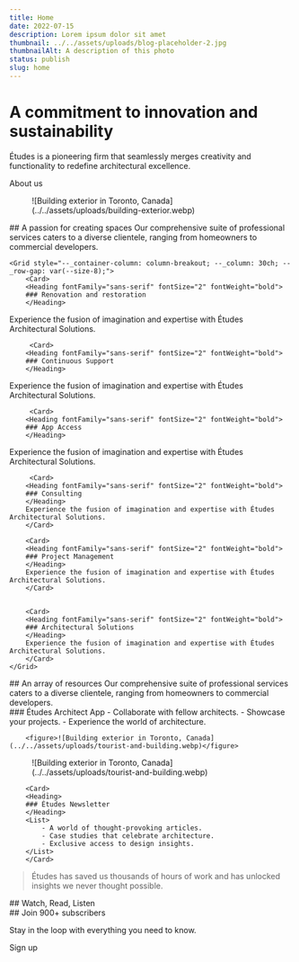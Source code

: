 ```yaml
---
title: Home
date: 2022-07-15
description: Lorem ipsum dolor sit amet
thumbnail: ../../assets/uploads/blog-placeholder-2.jpg
thumbnailAlt: A description of this photo
status: publish
slug: home
---
```



<Hero>

# A commitment to innovation and sustainability
  
Études is a pioneering firm that seamlessly merges creativity and functionality to redefine architectural excellence.

<ButtonLink variant="accent" href="/about">About us</ButtonLink>

<figure class="column-breakout">![Building exterior in Toronto, Canada](../../assets/uploads/building-exterior.webp)</figure>

</Hero>

<section class="section flow" style="--_bg: var(--surface-0); --_padding-block: var(--size-fluid-6); --_flow: var(--size-fluid-5)">

<div class="container flow text--center inline-child--auto" style="--_flow: initial">
    <Heading fontSize="6" textAlign="center">
    ## A passion for creating spaces
    </Heading>
    Our comprehensive suite of professional services caters to a diverse clientele, ranging from homeowners to commercial developers.
</div>



    <Grid style="--_container-column: column-breakout; --_column: 30ch; --_row-gap: var(--size-8);">
        <Card>
        <Heading fontFamily="sans-serif" fontSize="2" fontWeight="bold">
        ### Renovation and restoration
        </Heading>
Experience the fusion of imagination and expertise with Études Architectural Solutions.
        </Card>
        

         <Card>
        <Heading fontFamily="sans-serif" fontSize="2" fontWeight="bold">
        ### Continuous Support
        </Heading>
Experience the fusion of imagination and expertise with Études Architectural Solutions.
        </Card>

         <Card>
        <Heading fontFamily="sans-serif" fontSize="2" fontWeight="bold">
        ### App Access
        </Heading>
Experience the fusion of imagination and expertise with Études Architectural Solutions.
        </Card>


         <Card>
        <Heading fontFamily="sans-serif" fontSize="2" fontWeight="bold">
        ### Consulting
        </Heading>
        Experience the fusion of imagination and expertise with Études Architectural Solutions.
        </Card>

        <Card>
        <Heading fontFamily="sans-serif" fontSize="2" fontWeight="bold">
        ### Project Management
        </Heading>
        Experience the fusion of imagination and expertise with Études Architectural Solutions.
        </Card>


        <Card>
        <Heading fontFamily="sans-serif" fontSize="2" fontWeight="bold">
        ### Architectural Solutions
        </Heading>
        Experience the fusion of imagination and expertise with Études Architectural Solutions.
        </Card>
    </Grid>
</section>



<section class="section flow" style="--_padding-block: var(--size-fluid-6); --_flow: var(--size-fluid-5)">

<div class="container flow text--center inline-child--auto" style="--_flow: initial">
    <Heading fontSize="6" textAlign="center">
    ## An array of resources
    </Heading>
   Our comprehensive suite of professional services caters to a diverse clientele, ranging from homeowners to commercial developers.
</div>

<Grid style="--_container-column: column-breakout; --_column-gap: var(--size-fluid-4); --_align-items: center;">
        <Card>
        <Heading>
        ### Études Architect App
        </Heading>
        <List>
            - Collaborate with fellow architects.
            - Showcase your projects.
            - Experience the world of architecture.
        </List>
        </Card>

        <figure>![Building exterior in Toronto, Canada](../../assets/uploads/tourist-and-building.webp)</figure>
  </Grid>

  <Grid style="--_container-column: column-breakout; --_column-gap: var(--size-fluid-4); --_align-items: center;">
  <figure>![Building exterior in Toronto, Canada](../../assets/uploads/tourist-and-building.webp)</figure>

        <Card>
        <Heading>
        ### Études Newsletter
        </Heading>
        <List>
            - A world of thought-provoking articles.
            - Case studies that celebrate architecture.
            - Exclusive access to design insights.
        </List>
        </Card>
  </Grid>
</section>

<section class="section flow container" style="--_padding-block: var(--size-fluid-6); --_flow: var(--size-fluid-5); --_bg: var(--brand);">
<Blockquote citeName="Annie Steiner" citeTitle="CEO, Greenprint">
Études has saved us thousands of hours of work and has unlocked insights we never thought possible.
</Blockquote>
</section>

<section class="section flow container" style="--_padding-block: var(--size-fluid-6); --_flow: var(--size-fluid-5);">
<PostList>
## Watch, Read, Listen
</PostList>
</section>


<NewsletterSignup className="column-breakout">
## Join 900+ subscribers

Stay in the loop with everything you need to know.

<ButtonLink variant="accent" href="#">Sign up</ButtonLink>
</NewsletterSignup>

